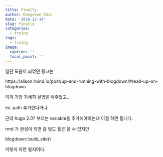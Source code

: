 ```yaml
---
title: Finally
author: Dongweon Shin
date: '2018-12-14'
slug: finally
categories:
  - trying
tags:
  - trying
image:
  caption: ''
  focal_point: ''
---
```


일단 도움이 되었던 링크는

https://alison.rbind.io/post/up-and-running-with-blogdown/#read-up-on-blogdown

이게 가장 자세히 설명을 해주었고..

ex. path 추가한다거나.

근데 hugo 2.0? 부터는 variable을 추가해야하는데 이걸 하면 됩니다.

rmd 가 완성이 되면 흠 빌드 툴은 쓸 수 없지만

blogdown::build_site()

이렇게 하면 될지어다.

